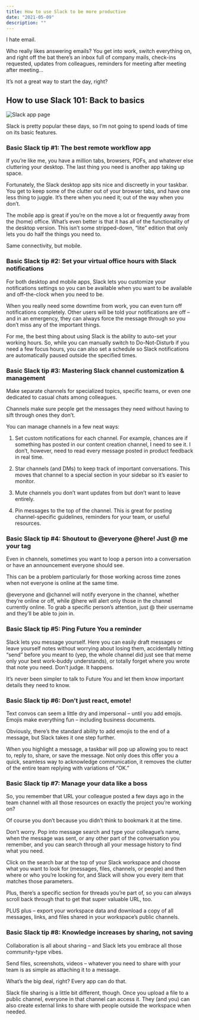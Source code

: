 ```yaml
---
title: How to use Slack to be more productive
date: "2021-05-09"
description: ""
---
```


I hate email.

Who really likes answering emails? You get into work, switch everything on, and right off the bat there’s an inbox full of company mails, check-ins requested, updates from colleagues, reminders for meeting after meeting after meeting…

It’s not a great way to start the day, right?

## How to use Slack 101: Back to basics

![Slack app page](./s52.jpg)

Slack is pretty popular these days, so I’m not going to spend loads of time on its basic features. 

### Basic Slack tip #1: The best remote workflow app 

If you’re like me, you have a million tabs, browsers, PDFs, and whatever else cluttering your desktop. The last thing you need is another app taking up space.

Fortunately, the Slack desktop app sits nice and discreetly in your taskbar. You get to keep some of the clutter out of your browser tabs, and have one less thing to juggle. It’s there when you need it; out of the way when you don’t. 

The mobile app is great if you’re on the move a lot or frequently away from the (home) office. What’s even better is that it has all of the functionality of the desktop version. This isn’t some stripped-down, “lite” edition that only lets you do half the things you need to.

Same connectivity, but mobile.

### Basic Slack tip #2: Set your virtual office hours with Slack notifications

For both desktop and mobile apps, Slack lets you customize your notifications settings so you can be available when you want to be available and off-the-clock when you need to be.

When you really need some downtime from work, you can even turn off notifications completely. Other users will be told your notifications are off – and in an emergency, they can always force the message through so you don’t miss any of the important things.

For me, the best thing about using Slack is the ability to auto-set your working hours. So, while you can manually switch to Do-Not-Disturb if you need a few focus hours, you can also set a schedule so Slack notifications are automatically paused outside the specified times.

### Basic Slack tip #3: Mastering Slack channel customization & management

Make separate channels for specialized topics, specific teams, or even one dedicated to casual chats among colleagues.

Channels make sure people get the messages they need without having to sift through ones they don’t.

You can manage channels in a few neat ways:

1. Set custom notifications for each channel. For example, chances are if something has posted in our content creation channel, I need to see it. I don’t, however, need to read every message posted in product feedback in real time.

2. Star channels (and DMs) to keep track of important conversations. This moves that channel to a special section in your sidebar so it’s easier to monitor.

3. Mute channels you don’t want updates from but don’t want to leave entirely.

4. Pin messages to the top of the channel. This is great for posting channel-specific guidelines, reminders for your team, or useful resources.


### Basic Slack tip #4: Shoutout to @everyone @here! Just @ me your tag

Even in channels, sometimes you want to loop a person into a conversation or have an announcement everyone should see.

This can be a problem particularly for those working across time zones when not everyone is online at the same time.

@everyone and @channel will notify everyone in the channel, whether they’re online or off, while @here will alert only those in the channel currently online. To grab a specific person’s attention, just @ their username and they’ll be able to join in.

### Basic Slack tip #5: Ping Future You a reminder

Slack lets you message yourself. Here you can easily draft messages or leave yourself notes without worrying about losing them, accidentally hitting “send” before you meant to (yep, the whole channel did just see that meme only your best work-buddy understands), or totally forget where you wrote that note you need. Don’t judge. It happens.

It’s never been simpler to talk to Future You and let them know important details they need to know.

### Basic Slack tip #6: Don’t just react, emote!

Text convos can seem a little dry and impersonal – until you add emojis. Emojis make everything fun – including business documents.

Obviously, there’s the standard ability to add emojis to the end of a message, but Slack takes it one step further.

When you highlight a message, a taskbar will pop up allowing you to react to, reply to, share, or save the message. Not only does this offer you a quick, seamless way to acknowledge communication, it removes the clutter of the entire team replying with variations of “OK.”

### Basic Slack tip #7: Manage your data like a boss

So, you remember that URL your colleague posted a few days ago in the team channel with all those resources on exactly the project you’re working on?

Of course you don’t because you didn’t think to bookmark it at the time.

Don’t worry. Pop into message search and type your colleague’s name, when the message was sent, or any other part of the conversation you remember, and you can search through all your message history to find what you need.

Click on the search bar at the top of your Slack workspace and choose what you want to look for (messages, files, channels, or people) and then where or who you’re looking for, and Slack will show you every item that matches those parameters.

Plus, there’s a specific section for threads you’re part of, so you can always scroll back through that to get that super valuable URL, too.

PLUS plus – export your workspace data and download a copy of all messages, links, and files shared in your workspace’s public channels.

### Basic Slack tip #8: Knowledge increases by sharing, not saving

Collaboration is all about sharing – and Slack lets you embrace all those community-type vibes.

Send files, screenshots, videos – whatever you need to share with your team is as simple as attaching it to a message.

What’s the big deal, right? Every app can do that.

Slack file sharing is a little bit different, though. Once you upload a file to a public channel, everyone in that channel can access it. They (and you) can also create external links to share with people outside the workspace when needed.
